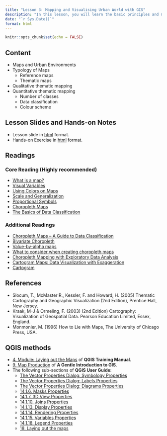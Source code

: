 ```yaml
---
title: "Lesson 3: Mapping and Visualising Urban World with GIS"
description: "In this lesson, you will learn the basic principles and methods of GIS mapping and Geovisualisation. You will also gain hands-on exercise on using QGIS to prepare GIS maps."
date: "`r Sys.Date()`"
format: html
---
```


```r
knitr::opts_chunk$set(echo = FALSE)
```

## Content

-   Maps and Urban Environments
-   Typology of Maps
    -   Reference maps
    -   Thematic maps
-   Qualitative thematic mapping
-   Quantitative thematic mapping
    -   Number of classes
    -   Data classification
    -   Colour scheme

## Lesson Slides and Hands-on Notes

-   Lesson slide in [html](../lesson/Lesson03/Lesson03.html) format.
-   Hands-on Exercise in [html](https://gis4urbplan.netlify.app/hands-on_ex03) format.

## Readings

### Core Reading (Highly recommended)

-   [What is a map?](https://www.axismaps.com/guide/what-is-a-map)
-   [Visual Variables](https://www.axismaps.com/guide/visual-variables)
-   [Using Colors on Maps](https://www.axismaps.com/guide/using-colors-on-maps)
-   [Scale and Generalization](https://www.axismaps.com/guide/scale-and-generalization)
-   [Proportional Symbols](https://www.axismaps.com/guide/proportional-symbols)
-   [Choropleth Maps](https://www.axismaps.com/guide/choropleth)
-   [The Basics of Data Classification](https://www.axismaps.com/guide/data-classification)

### Additional Readings

-   [Choropleth Maps -- A Guide to Data Classification](https://gisgeography.com/choropleth-maps-data-classification/)
-   [Bivariate Choropleth](https://www.axismaps.com/guide/bivariate-choropleth)
-   [Value-by-alpha maps](http://andywoodruff.com/blog/value-by-alpha-maps/)
-   [What to consider when creating choropleth maps](https://blog.datawrapper.de/choroplethmaps/)
-   [Choropleth Mapping with Exploratory Data Analysis](https://www.directionsmag.com/article/3363)
-   [Cartogram Maps: Data Visualization with Exaggeration](https://gisgeography.com/cartogram-maps/)
-   [Cartogram](https://en.wikipedia.org/wiki/Cartogram)

## References

-   Slocum, T., McMaster R., Kessler, F. and Howard, H. (2005) Thematic Cartography and Geographic Visualization (2nd Edition), Prentice Hall, New Jersey.
-   Kraak, M-J & Ormeling, F. (2003) (2nd Edition) Cartography: Visualization of Geospatial Data. Pearson Education Limited, Essex, England.
-   Monmonier, M. (1996) How to Lie with Maps, The University of Chicago Press, USA.

## QGIS methods

-   [4. Module: Laying out the Maps](https://docs.qgis.org/3.16/en/docs/training_manual/map_composer/index.html) of **QGIS Training Manual**.
-   [9. Map Production](https://docs.qgis.org/3.16/en/docs/gentle_gis_introduction/map_production.html) of **A Gentle Introduction to GIS**.
-   The following sub-sections of **QGIS User Guide**:
    -   [The Vector Properties Dialog: Symbology Properties](https://docs.qgis.org/3.16/en/docs/user_manual/working_with_vector/vector_properties.html#symbology-properties)
    -   [The Vector Properties Dialog: Labels Properties](https://docs.qgis.org/3.16/en/docs/user_manual/working_with_vector/vector_properties.html#labels-properties)
    -   [The Vector Properties Dialog: Diagrams Properties](https://docs.qgis.org/3.16/en/docs/user_manual/working_with_vector/vector_properties.html#diagrams-properties)
    -   [14.1.6. Masks Properties](https://docs.qgis.org/3.16/en/docs/user_manual/working_with_vector/vector_properties.html#masks-properties)
    -   [14.1.7. 3D View Properties](https://docs.qgis.org/3.16/en/docs/user_manual/working_with_vector/vector_properties.html#d-view-properties)
    -   [14.1.10. Joins Properties](https://docs.qgis.org/3.16/en/docs/user_manual/working_with_vector/vector_properties.html#joins-properties)
    -   [14.1.13. Display Properties](https://docs.qgis.org/3.16/en/docs/user_manual/working_with_vector/vector_properties.html#display-properties)
    -   [14.1.14. Rendering Properties](https://docs.qgis.org/3.16/en/docs/user_manual/working_with_vector/vector_properties.html#rendering-properties)
    -   [14.1.15. Variables Properties](https://docs.qgis.org/3.16/en/docs/user_manual/working_with_vector/vector_properties.html#variables-properties)
    -   [14.1.18. Legend Properties](https://docs.qgis.org/3.16/en/docs/user_manual/working_with_vector/vector_properties.html#legend-properties)
    -   [18. Laying out the maps](https://docs.qgis.org/3.16/en/docs/user_manual/print_composer/index.html)
